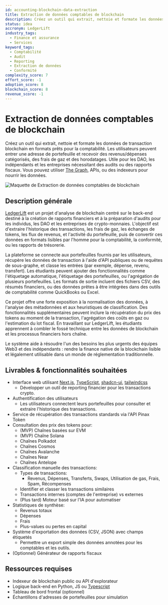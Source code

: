 ```yaml
---
id: accounting-blockchain-data-extraction
title: Extraction de données comptables de blockchain
description: Créez un outil qui extrait, nettoie et formate les données de transaction blockchain en formats prêts pour la comptabilité. Les utilisateurs peuvent entrer une adresse de portefeuille et recevoir des revenus/dépenses catégorisés, des frais de gaz et des horodatages. Utile pour les DAO, les indépendants et les entreprises nécessitant des audits ou des rapports fiscaux. Vous pouvez utiliser [The Graph](https://thegraph.com/), APIs, ou des indexeurs pour nourrir les données.
status: idea
accronym: LedgerLift
industry_tags:
  - Finance et assurance
  - Services
keyword_tags:
  - Comptabilité
  - Audit
  - Reporting
  - Extraction de données
  - Conformité
complexity_score: 7
effort_score: -1
adoption_score: 8
blockchain_score: 8
revenue_score: -1
---
```


# Extraction de données comptables de blockchain

Créez un outil qui extrait, nettoie et formate les données de transaction blockchain en formats prêts pour la comptabilité. Les utilisateurs peuvent entrer une adresse de portefeuille et recevoir des revenus/dépenses catégorisés, des frais de gaz et des horodatages. Utile pour les DAO, les indépendants et les entreprises nécessitant des audits ou des rapports fiscaux. Vous pouvez utiliser [The Graph](https://thegraph.com/), APIs, ou des indexeurs pour nourrir les données.

![Maquette de Extraction de données comptables de blockchain](/images/project/accounting-blockchain-data-extraction.jpg)

## Description générale

[LedgerLift](https://ledgerlift.monark.io) est un projet d'analyse de blockchain centré sur le back-end destiné à la création de rapports financiers et à la préparation d'audits pour les individus, les DAO et les entreprises de crypto-monnaies. L'objectif est d'extraire l'historique des transactions, les frais de gaz, les échanges de tokens, les flux de revenus, et l'activité du portefeuille, puis de convertir ces données en formats lisibles par l'homme pour la comptabilité, la conformité, ou les rapports de trésorerie.

La plateforme se connecte aux portefeuilles fournis par les utilisateurs, récupère les données de transaction à l'aide d'API publiques ou de requêtes de sous-graphe, et classe les entrées (par exemple, dépense, revenu, transfert). Les étudiants peuvent ajouter des fonctionnalités comme l'étiquetage automatique, l'étiquetage des portefeuilles, ou l'agrégation de plusieurs portefeuilles. Les formats de sortie incluent des fichiers CSV, des résumés financiers, ou des données prêtes à être intégrées dans des outils de comptabilité comme QuickBooks ou Excel.

Ce projet offre une forte exposition à la normalisation des données, à l'analyse des métadonnées et aux heuristiques de classification. Des fonctionnalités supplémentaires peuvent inclure la récupération du prix des tokens au moment de la transaction, l'agrégation des coûts en gaz ou l'estimation du lot fiscal. En travaillant sur LedgerLift, les étudiants apprennent à combler le fossé technique entre les données de blockchain et les processus financiers hors chaîne.

Le système aide à résoudre l'un des besoins les plus urgents des équipes Web3 et des indépendants : rendre la finance native de la blockchain lisible et légalement utilisable dans un monde de réglementation traditionnelle.

## Livrables & fonctionnalités souhaitées

- Interface web utilisant [Next.js](https://nextjs.org), [TypeScript](https://www.typescriptlang.org), [shadcn-ui](https://ui.shadcn.com/), [tailwindcss](https://tailwindcss.com)
   - Développer un outil de reporting financier pour les transactions crypto.
- Authentification des utilisateurs
   - Les utilisateurs connectent leurs portefeuilles pour consulter et extraire l'historique des transactions.
- Service de récupération des transactions standards via l'API Pinax Token
- Consultation des prix des tokens pour:
   - (MVP) Chaînes basées sur EVM
   - (MVP) Chaîne Solana
   - Chaînes Polkadot
   - Chaînes Cosmos
   - Chaînes Avalanche
   - Chaînes Near
   - Chaînes Antelope
- Classification manuelle des transactions:
   - Types de transactions:
      - Revenus, Dépenses, Transferts, Swaps, Utilisation de gas, Frais, Spam, Récompenses
   - Identifier et classer les transactions similaires
   - Transactions internes (comptes de l'entreprise) vs externes
   - (Plus tard) Moteur basé sur l'IA pour automatiser
- Statistiques de synthèse:
   - Revenus totaux
   - Dépenses
   - Frais
   - Plus-values ou pertes en capital
- Système d'exportation des données (CSV, JSON) avec champs étiquetés
   - Permettre un export simple des données annotées pour les comptables et les outils.
- (Optionnel) Générateur de rapports fiscaux

## Ressources requises

- Indexeur de blockchain public ou API d'explorateur
- Logique back-end en Python, JS ou [Typescript](https://www.typescriptlang.org/)
- Tableau de bord frontal (optionnel)
- Échantillons d'adresses de portefeuilles pour simulation